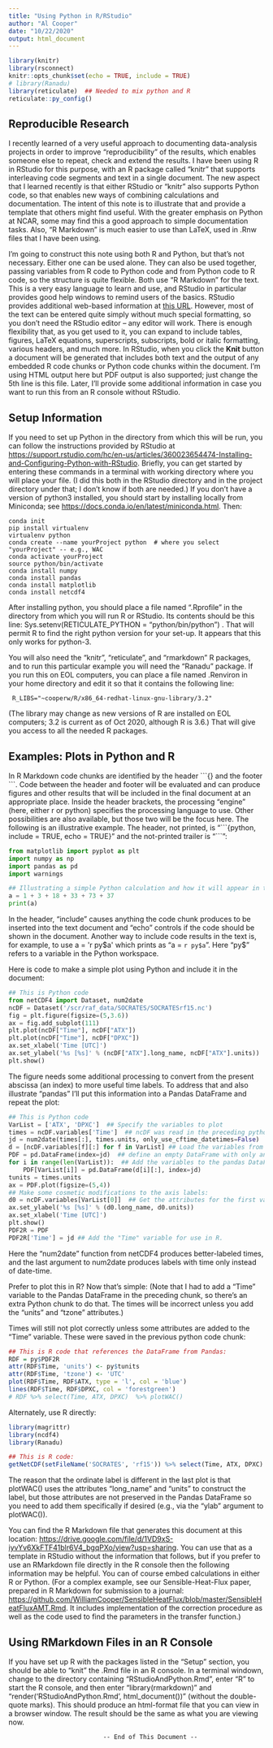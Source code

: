 ```yaml
---
title: "Using Python in R/RStudio"
author: "Al Cooper"
date: "10/22/2020"
output: html_document
---
```


```r
library(knitr)
library(rsconnect)
knitr::opts_chunk$set(echo = TRUE, include = TRUE)
# library(Ranadu)
library(reticulate)  ## Needed to mix python and R
reticulate::py_config()
```

## Reproducible Research

I recently learned of a very useful approach to documenting data-analysis projects in order to improve "reproducibility" of the results, which enables someone else to repeat, check and extend the results. I have been using R in RStudio for this purpose, with an R package called "knitr" that supports interleaving code segments and text in a single document. The new aspect that I learned recently is that either RStudio or "knitr" also supports Python code, so that enables new ways of combining calculations and documentation. The intent of this note is to illustrate that and provide a template that others might find useful. With the greater emphasis on Python at NCAR, some may find this a good approach to simple documentation tasks. Also, "R Markdown" is much easier to use than LaTeX, used in .Rnw files that I have been using.

I'm going to construct this note using both R and Python, but that's not necessary. Either one can be used alone. They can also be used together, passing variables from R code to Python code and from Python code to R code, so the structure is quite flexible. Both use "R Markdown" for the text. This is a very easy language to learn and use, and RStudio in particular provides good help windows to remind users of the basics. RStudio provides additional web-based information at [this URL][url1]. However, most of the text can be entered quite simply without much special formatting, so you don't need the RStudio editor -- any editor will work. There is enough flexibility that, as you get used to it, you can expand to include tables, figures, LaTeX equations, superscripts, subscripts, bold or italic formatting, various headers, and much more. In RStudio, when you click the **Knit** button a document will be generated that includes both text and the output of any embedded R code chunks or Python code chunks within the document. I'm using HTML output here but PDF output is also supported; just change the 5th line is this file. Later, I'll provide some additional information in case you want to run this from an R console without RStudio.

## Setup Information

If you need to set up Python in the directory from which this will be run, you can follow the instructions provided by RStudio at <https://support.rstudio.com/hc/en-us/articles/360023654474-Installing-and-Configuring-Python-with-RStudio>. Briefly, you can get started by entering these commands in a terminal with working directory where you will place your file. (I did this both in the RStudio directory and in the project directory under that; I don't know if both are needed.) If you don't have a version of python3 installed, you should start by installing locally from Miniconda; see <https://docs.conda.io/en/latest/miniconda.html>. Then:

```
conda init
pip install virtualenv
virtualenv python
conda create --name yourProject python  # where you select "yourProject" -- e.g., WAC
conda activate yourProject
source python/bin/activate
conda install numpy 
conda install pandas
conda install matplotlib
conda install netcdf4
```
After installing python, you should place a file named ".Rprofile" in the directory from which you will run R or RStudio. Its contents should be this line: Sys.setenv(RETICULATE_PYTHON = "python/bin/python") . That will permit R to find the right python version for your set-up. It appears that this only works for python-3.

You will also need the "knitr", "reticulate", and "rmarkdown" R packages, and to run this particular example you will need the "Ranadu" package. If you run this on EOL computers, you can place a file named .Renviron in your home directory and edit it so that it contains the following line:
```
 R_LIBS="~cooperw/R/x86_64-redhat-linux-gnu-library/3.2"
```

(The library may change as new versions of R are installed on EOL computers; 3.2 is current as of Oct 2020, although R is 3.6.) That will give you access to all the needed R packages. 

## Examples: Plots in Python and R

In R Markdown code chunks are identified by the header \`\`\`{} and the footer \`\`\`. Code between the header and footer will be evaluated and can produce figures and other results that will be included in the final document at an appropriate place. Inside the header brackets, the processing "engine" (here, either r or python) specifies the processing language to use. Other possibilities are also available, but those two will be the focus here. The following is an illustrative example. The header, not printed, is "\`\`\`{python, include = TRUE, echo = TRUE}" and the not-printed trailer is "\`\`\`":

```python
from matplotlib import pyplot as plt
import numpy as np
import pandas as pd
import warnings
```


```python
## Illustrating a simple Python calculation and how it will appear in the output:
a = 1 + 3 + 18 + 33 + 73 + 37
print(a)
```

In the header, "include" causes anything the code chunk produces to be inserted into the text document and "echo" controls if the code should be shown in the document. Another way to include code results in the text is, for example, to use a = \'r py\$a\' which prints as "a = `r py$a`". Here "py$" refers to a variable in the Python workspace.

Here is code to make a simple plot using Python and include it in the document:

```python
## This is Python code
from netCDF4 import Dataset, num2date
ncDF = Dataset('/scr/raf_data/SOCRATES/SOCRATESrf15.nc')
fig = plt.figure(figsize=(5,3.6))
ax = fig.add_subplot(111)
plt.plot(ncDF["Time"], ncDF["ATX"])
plt.plot(ncDF["Time"], ncDF["DPXC"])
ax.set_xlabel('Time [UTC]')
ax.set_ylabel('%s [%s]' % (ncDF["ATX"].long_name, ncDF["ATX"].units))
plt.show()
```

The figure needs some additional processing to convert from the present abscissa (an index) to more useful time labels. To address that and also illustrate "pandas" I'll put this information into a Pandas DataFrame and repeat the plot:

```python
## This is Python code
VarList = ['ATX', 'DPXC']  ## Specify the variables to plot
times = ncDF.variables['Time']  ## ncDF was read in the preceding python chunk.
jd = num2date(times[:], times.units, only_use_cftime_datetimes=False)  ## Define the index
d = [ncDF.variables[f][:] for f in VarList] ## Load the variables from the netCDF file
PDF = pd.DataFrame(index=jd)  ## define an empty DataFrame with only an index
for i in range(len(VarList)):  ## Add the variables to the pandas DataFrame
    PDF[VarList[i]] = pd.DataFrame(d[i][:], index=jd)
tunits = times.units
ax = PDF.plot(figsize=(5,4))
## Make some cosmetic modifications to the axis labels:
d0 = ncDF.variables[VarList[0]]  ## Get the attributes for the first variable
ax.set_ylabel('%s [%s]' % (d0.long_name, d0.units))
ax.set_xlabel('Time [UTC]')
plt.show()
PDF2R = PDF
PDF2R['Time'] = jd ## Add the "Time" variable for use in R.
```

Here the "num2date" function from netCDF4 produces better-labeled times, and the last argument to num2date produces labels with time only instead of date-time. 

Prefer to plot this in R? Now that's simple: (Note that I had to add a "Time" variable to the Pandas DataFrame in the preceding chunk, so there's an extra Python chunk to do that. The times will be incorrect unless you add the "units" and "tzone" attributes.)

Times will still not plot correctly unless some attributes are added to the "Time" variable. These were saved in the previous python code chunk:

```r
## This is R code that references the DataFrame from Pandas:
RDF = py$PDF2R
attr(RDF$Time, 'units') <- py$tunits
attr(RDF$Time, 'tzone') <- 'UTC'
plot(RDF$Time, RDF$ATX, type = 'l', col = 'blue')
lines(RDF$Time, RDF$DPXC, col = 'forestgreen')
# RDF %>% select(Time, ATX, DPXC)  %>% plotWAC()
```

Alternately, use R directly:
```r

library(magrittr)
library(ncdf4)
library(Ranadu)

```
 
```r
## This is R code:
getNetCDF(setFileName('SOCRATES', 'rf15')) %>% select(Time, ATX, DPXC) %>% plotWAC()
```
 
The reason that the ordinate label is different in the last plot is that plotWAC() uses the attributes "long_name" and "units" to construct the label, but those attributes are not preserved in the Pandas DataFrame so you need to add them specifically if desired (e.g., via the "ylab" argument to plotWAC()).

You can find the R Markdown file that generates this document at this location: <https://drive.google.com/file/d/1VD9xS-iyvYv6XkFTF41blr6V4_bgqPXo/view?usp=sharing>. You can use that as a template in RStudio without the information that follows, but if you prefer to use an RMarkdown file directly in the R console then the following information may be helpful. You can of course embed calculations in either R or Python. (For a complex example, see our Sensible-Heat-Flux paper, prepared in R Markdown for submission to a journal: <https://github.com/WilliamCooper/SensibleHeatFlux/blob/master/SensibleHeatFluxAMT.Rmd>. It includes implementation of the correction procedure as well as the code used to find the parameters in the transfer function.)

## Using RMarkdown Files in an R Console

If you have set up R with the packages listed in the "Setup" section, you should be able to "knit" the .Rmd file in an R console. In a terminal windown, change to the directory containing "RStudioAndPython.Rmd", enter "R" to start the R console, and then enter "library(rmarkdown)" and  "render('RStudioAndPython.Rmd', html_document())" (without the double-quote marks). This should produce an html-format file that you can view in a browser window. The result should be the same as what you are viewing now.

                              -- End of This Document --
                              
[url1]: https://rmarkdown.rstudio.com/lesson-1.html
